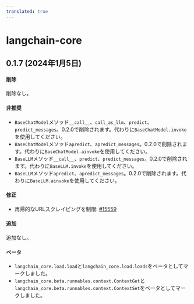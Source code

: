 ```yaml
---
translated: true
---
```


# langchain-core

## 0.1.7 (2024年1月5日)

#### 削除

削除なし。

#### 非推奨

- `BaseChatModel`メソッド`__call__`、`call_as_llm`、`predict`、`predict_messages`。0.2.0で削除されます。代わりに`BaseChatModel.invoke`を使用してください。
- `BaseChatModel`メソッド`apredict`、`apredict_messages`。0.2.0で削除されます。代わりに`BaseChatModel.ainvoke`を使用してください。
- `BaseLLM`メソッド`__call__`、`predict`、`predict_messages`。0.2.0で削除されます。代わりに`BaseLLM.invoke`を使用してください。
- `BaseLLM`メソッド`apredict`、`apredict_messages`。0.2.0で削除されます。代わりに`BaseLLM.ainvoke`を使用してください。

#### 修正

- 再帰的なURLスクレイピングを制限: [#15559](https://github.com/langchain-ai/langchain/pull/15559)

#### 追加

追加なし。

#### ベータ

- `langchain_core.load.load`と`langchain_core.load.loads`をベータとしてマークしました。
- `langchain_core.beta.runnables.context.ContextGet`と`langchain_core.beta.runnables.context.ContextSet`をベータとしてマークしました。
